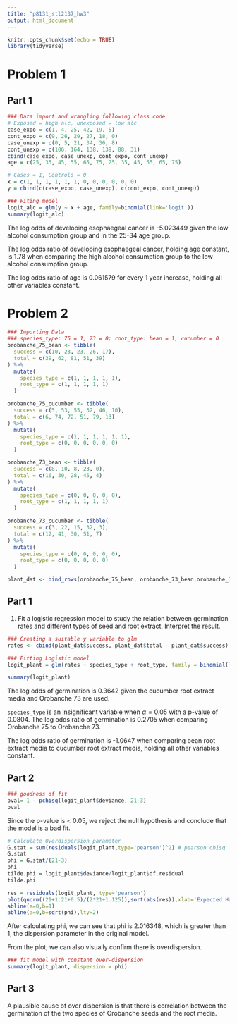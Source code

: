 ```yaml
---
title: "p8131_stl2137_hw3"
output: html_document
---
```


```r
knitr::opts_chunk$set(echo = TRUE)
library(tidyverse)
```

# Problem 1
## Part 1
```r
### Data import and wrangling following class code
# Exposed = high alc, unexposed = low alc
case_expo = c(1, 4, 25, 42, 19, 5)
cont_expo = c(9, 26, 29, 27, 18, 0)
case_unexp = c(0, 5, 21, 34, 36, 8)
cont_unexp = c(106, 164, 138, 139, 88, 31)
cbind(case_expo, case_unexp, cont_expo, cont_unexp)
age = c(25, 35, 45, 55, 65, 75, 25, 35, 45, 55, 65, 75)

# Cases = 1, Controls = 0
x = c(1, 1, 1, 1, 1, 1, 0, 0, 0, 0, 0, 0)
y = cbind(c(case_expo, case_unexp), c(cont_expo, cont_unexp))
```

```r
### Fiting model
logit_alc = glm(y ~ x + age, family=binomial(link='logit'))
summary(logit_alc)
```

The log odds of developing esophaegeal cancer is -5.023449 given the low alcohol consumption group and in the 25-34 age group. 

The log odds ratio of developing esophaegeal cancer, holding age constant, is 1.78 when comparing the high alcohol consumption group to the low alcohol consumption group. 

The log odds ratio of age is 0.061579 for every 1 year increase, holding all other variables constant. 

# Problem 2
```r
### Importing Data 
### species_type: 75 = 1, 73 = 0; root_type: bean = 1, cucumber = 0
orobanche_75_bean <- tibble(
  success = c(10, 23, 23, 26, 17),
  total = c(39, 62, 81, 51, 39)
) %>% 
  mutate(
    species_type = c(1, 1, 1, 1, 1),
    root_type = c(1, 1, 1, 1, 1)
  )

orobanche_75_cucumber <- tibble(
  success = c(5, 53, 55, 32, 46, 10),
  total = c(6, 74, 72, 51, 79, 13)
) %>% 
  mutate(
    species_type = c(1, 1, 1, 1, 1, 1),
    root_type = c(0, 0, 0, 0, 0, 0)
  )

orobanche_73_bean <- tibble(
  success = c(8, 10, 8, 23, 0),
  total = c(16, 30, 28, 45, 4)
) %>% 
  mutate(
    species_type = c(0, 0, 0, 0, 0),
    root_type = c(1, 1, 1, 1, 1)
  )

orobanche_73_cucumber <- tibble(
  success = c(3, 22, 15, 32, 3),
  total = c(12, 41, 30, 51, 7)  
) %>% 
  mutate(
    species_type = c(0, 0, 0, 0, 0),
    root_type = c(0, 0, 0, 0, 0)
  )

plant_dat <- bind_rows(orobanche_75_bean, orobanche_73_bean,orobanche_75_cucumber, orobanche_73_cucumber)
```

## Part 1

1. Fit a logistic regression model to study the relation between germination rates and different types of seed and root extract. Interpret the result.
```r
### Creating a suitable y variable to glm 
rates <- cbind(plant_dat$success, plant_dat$total - plant_dat$success)

### Fitting Logistic model
logit_plant = glm(rates ~ species_type + root_type, family = binomial(link = 'logit'), data = plant_dat)

summary(logit_plant)
```
The log odds of germination is 0.3642 given the cucumber root extract media and Orobanche 73 are used. 

`species_type` is an insignificant variable when $\alpha = 0.05$ with a p-value of 0.0804. The log odds ratio of germination is 0.2705 when comparing Orobanche 75 to Orobanche 73. 

The log odds ratio of germination is -1.0647 when comparing bean root extract media to cucumber root extract media, holding all other variables constant. 

## Part 2

```r
### goodness of fit
pval= 1 - pchisq(logit_plant$deviance, 21-3)
pval 
```

Since the p-value is < 0.05, we reject the null hypothesis and conclude that the model is a bad fit. 

```r
# Calculate Overdispersion parameter 
G.stat = sum(residuals(logit_plant,type='pearson')^2) # pearson chisq 
G.stat
phi = G.stat/(21-3)
phi
tilde.phi = logit_plant$deviance/logit_plant$df.residual
tilde.phi 

res = residuals(logit_plant, type='pearson')
plot(qnorm((21+1:21+0.5)/(2*21+1.125)),sort(abs(res)),xlab='Expected Half-Normal Order Stats',ylab='Ordered Abs Pearson Residuals')
abline(a=0,b=1)
abline(a=0,b=sqrt(phi),lty=2)
```
After calculating phi, we can see that phi is 2.016348, which is greater than 1, the dispersion parameter in the original model. 

From the plot, we can also visually confirm there is overdispersion.  

```r
### fit model with constant over-dispersion
summary(logit_plant, dispersion = phi)
```

## Part 3

A plausible cause of over dispersion is that there is correlation between the germination of the two species of Orobanche seeds and the root media. 